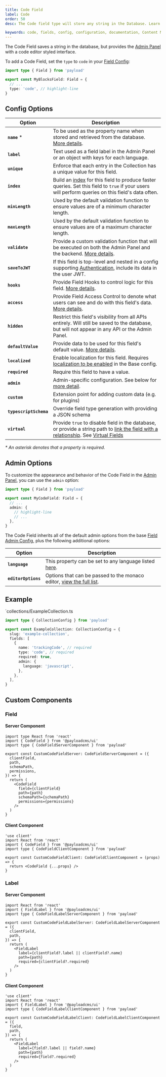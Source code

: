 ```yaml
---
title: Code Field
label: Code
order: 50
desc: The Code field type will store any string in the Database. Learn how to use Code fields, see examples and options.

keywords: code, fields, config, configuration, documentation, Content Management System, cms, headless, javascript, node, react, nextjs
---
```


The Code Field saves a string in the database, but provides the [Admin Panel](../admin/overview) with a code editor styled interface.

<LightDarkImage
  srcLight="https://payloadcms.com/images/docs/fields/code.png"
  srcDark="https://payloadcms.com/images/docs/fields/code-dark.png"
  alt="Shows a Code field in the Payload Admin Panel"
  caption="This field is using the `monaco-react` editor syntax highlighting."
/>

To add a Code Field, set the `type` to `code` in your [Field Config](./overview):

```ts
import type { Field } from 'payload'

export const MyBlocksField: Field = {
  // ...
  type: 'code', // highlight-line
}
```

## Config Options

| Option                 | Description                                                                                                                                                                                                                                                                                             |
| ---------------------- | ------------------------------------------------------------------------------------------------------------------------------------------------------------------------------------------------------------------------------------------------------------------------------------------------------- |
| **`name`** \*          | To be used as the property name when stored and retrieved from the database. [More details](/docs/fields/overview#field-names).                                                                                                                                                                         |
| **`label`**            | Text used as a field label in the Admin Panel or an object with keys for each language.                                                                                                                                                                                                                 |
| **`unique`**           | Enforce that each entry in the Collection has a unique value for this field.                                                                                                                                                                                                                            |
| **`index`**            | Build an [index](/docs/database/overview) for this field to produce faster queries. Set this field to `true` if your users will perform queries on this field's data often.                                                                                                                             |
| **`minLength`**        | Used by the default validation function to ensure values are of a minimum character length.                                                                                                                                                                                                             |
| **`maxLength`**        | Used by the default validation function to ensure values are of a maximum character length.                                                                                                                                                                                                             |
| **`validate`**         | Provide a custom validation function that will be executed on both the Admin Panel and the backend. [More details](/docs/fields/overview#validation).                                                                                                                                                   |
| **`saveToJWT`**        | If this field is top-level and nested in a config supporting [Authentication](/docs/authentication/overview), include its data in the user JWT.                                                                                                                                                         |
| **`hooks`**            | Provide Field Hooks to control logic for this field. [More details](../hooks/fields).                                                                                                                                                                                                                   |
| **`access`**           | Provide Field Access Control to denote what users can see and do with this field's data. [More details](../access-control/fields).                                                                                                                                                                      |
| **`hidden`**           | Restrict this field's visibility from all APIs entirely. Will still be saved to the database, but will not appear in any API or the Admin Panel.                                                                                                                                                        |
| **`defaultValue`**     | Provide data to be used for this field's default value. [More details](/docs/fields/overview#default-values).                                                                                                                                                                                           |
| **`localized`**        | Enable localization for this field. Requires [localization to be enabled](/docs/configuration/localization) in the Base config.                                                                                                                                                                         |
| **`required`**         | Require this field to have a value.                                                                                                                                                                                                                                                                     |
| **`admin`**            | Admin-specific configuration. See below for [more detail](#admin-options).                                                                                                                                                                                                                              |
| **`custom`**           | Extension point for adding custom data (e.g. for plugins)                                                                                                                                                                                                                                               |
| **`typescriptSchema`** | Override field type generation with providing a JSON schema                                                                                                                                                                                                                                             |
| **`virtual`**          | Provide `true` to disable field in the database, or provide a string path to [link the field with a relationship](/docs/fields/relationship#linking-virtual-fields-with-relationships). See [Virtual Fields](https://payloadcms.com/blog/learn-how-virtual-fields-can-help-solve-common-cms-challenges) |

_\* An asterisk denotes that a property is required._

## Admin Options

To customize the appearance and behavior of the Code Field in the [Admin Panel](../admin/overview), you can use the `admin` option:

```ts
import type { Field } from 'payload'

export const MyCodeField: Field = {
  // ...
  admin: {
    // highlight-line
    // ...
  },
}
```

The Code Field inherits all of the default admin options from the base [Field Admin Config](./overview#admin-options), plus the following additional options:

| Option              | Description                                                                                                                                                                     |
| ------------------- | ------------------------------------------------------------------------------------------------------------------------------------------------------------------------------- |
| **`language`**      | This property can be set to any language listed [here](https://github.com/microsoft/monaco-editor/tree/main/src/basic-languages).                                               |
| **`editorOptions`** | Options that can be passed to the monaco editor, [view the full list](https://microsoft.github.io/monaco-editor/typedoc/interfaces/editor.IDiffEditorConstructionOptions.html). |

## Example

`collections/ExampleCollection.ts

```ts
import type { CollectionConfig } from 'payload'

export const ExampleCollection: CollectionConfig = {
  slug: 'example-collection',
  fields: [
    {
      name: 'trackingCode', // required
      type: 'code', // required
      required: true,
      admin: {
        language: 'javascript',
      },
    },
  ],
}
```

## Custom Components

### Field

#### Server Component

```tsx
import type React from 'react'
import { CodeField } from '@payloadcms/ui'
import type { CodeFieldServerComponent } from 'payload'

export const CustomCodeFieldServer: CodeFieldServerComponent = ({
  clientField,
  path,
  schemaPath,
  permissions,
}) => {
  return (
    <CodeField
      field={clientField}
      path={path}
      schemaPath={schemaPath}
      permissions={permissions}
    />
  )
}
```

#### Client Component

```tsx
'use client'
import React from 'react'
import { CodeField } from '@payloadcms/ui'
import type { CodeFieldClientComponent } from 'payload'

export const CustomCodeFieldClient: CodeFieldClientComponent = (props) => {
  return <CodeField {...props} />
}
```

### Label

#### Server Component

```tsx
import React from 'react'
import { FieldLabel } from '@payloadcms/ui'
import type { CodeFieldLabelServerComponent } from 'payload'

export const CustomCodeFieldLabelServer: CodeFieldLabelServerComponent = ({
  clientField,
  path,
}) => {
  return (
    <FieldLabel
      label={clientField?.label || clientField?.name}
      path={path}
      required={clientField?.required}
    />
  )
}
```

#### Client Component

```tsx
'use client'
import React from 'react'
import { FieldLabel } from '@payloadcms/ui'
import type { CodeFieldLabelClientComponent } from 'payload'

export const CustomCodeFieldLabelClient: CodeFieldLabelClientComponent = ({
  field,
  path,
}) => {
  return (
    <FieldLabel
      label={field?.label || field?.name}
      path={path}
      required={field?.required}
    />
  )
}
```

